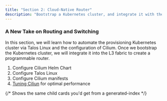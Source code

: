 ```yaml
---
title: "Section 2: Cloud-Native Router"
description: "Bootstrap a Kubernetes cluster, and integrate it with the L3 fabric to create a programmable router."
---
```


### A New Take on Routing and Switching
In this section, we will learn how to automate the provisioning Kubernetes cluster via Talos Linux and the configuration of Cilium.
Once we bootstrap the Kubernetes cluster, we will integrate it into the L3 fabric to create a programmable router.

1. Configure Cilium Helm Chart
2. Configure Talos Linux
3. Configure Cilium manifests
4. [Tuning Ciliun](https://docs.cilium.io/en/latest/operations/performance/tuning/) for optimal performance


{/* Shows the same child cards you'd get from a generated-index */}
<DocCardList />